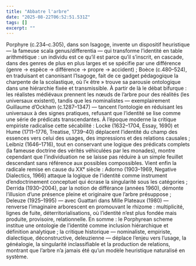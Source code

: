 ```yaml
---
title: "Abbatre l'arbre"
date: "2025-08-22T06:52:51.531Z"
tags: []
excerpt: ""
---
```


Porphyre (c.234–c.305), dans son Isagoge, invente un dispositif heuristique — la fameuse scala genus/differentia — qui transforme l’identité en table arithmétique : un individu est ce qu’il est parce qu’il s’inscrit, en cascade, dans des genres de plus en plus larges et se spécifie par une différence (genre → espèce → différence → propre → accident) ; Boèce (c.480–524), en traduisant et canonisant l’Isagoge, fait de ce gadget pédagogique la charpente de la scolastique, où l’« être » trouve sa parousie ontologique dans une hiérarchie fixée et transmissible. À partir de là le débat bifurque : les réalistes médiévaux prennent les nœuds de l’arbre pour des réalités (les universaux existent), tandis que les nominalistes — exemplairement Guillaume d’Ockham (c.1287–1347) — tancent l’ontologie en réduisant les universaux à des signes pratiques, refusant que l’identité se lise comme une série de prédicats transcendantes. À l’époque moderne la critique empiriste radicalise cette sécabilité : Locke (1632–1704, Essay, 1690) et Hume (1711–1776, Treatise, 1739–40) déplacent l’identité du champ des essences vers celui des usages, des impressions et des relations causales ; Leibniz (1646–1716), tout en conservant une logique des prédicats complets (la fameuse doctrine des vérités véhiculées par les monades), montre cependant que l’individuation ne se laisse pas réduire à un simple feuillet descendant sans référence aux possibles compossibles. Vient enfin la radicale remise en cause du XXᵉ siècle : Adorno (1903–1969, Negative Dialectics, 1966) attaque la logique de l’identité comme instrument d’endoctrinement conceptuel qui écrase la singularité sous les catégories ; Derrida (1930–2004), par la notion de différance (années 1960), démonte l’illusion d’une présence pleine et originaire que l’arbre présuppose ; Deleuze (1925–1995) — avec Guattari dans Mille Plateaux (1980) — renverse l’imaginaire arborescent en promouvant le rhizome : multiplicité, lignes de fuite, déterritorialisations, où l’identité n’est plus fondée mais produite, provisoire, relationnelle. En somme : le Porphyrean scheme institue une ontologie de l’identité comme inclusion hiérarchique et définition analytique ; la critique historique — nominaliste, empiriste, dialectique, déconstructive, deleuzienne — déplace l’enjeu vers l’usage, la généalogie, la singularité inclassifiable et la production de relations, montrant que l’arbre n’a jamais été qu’un modèle heuristique naturalisé en système.